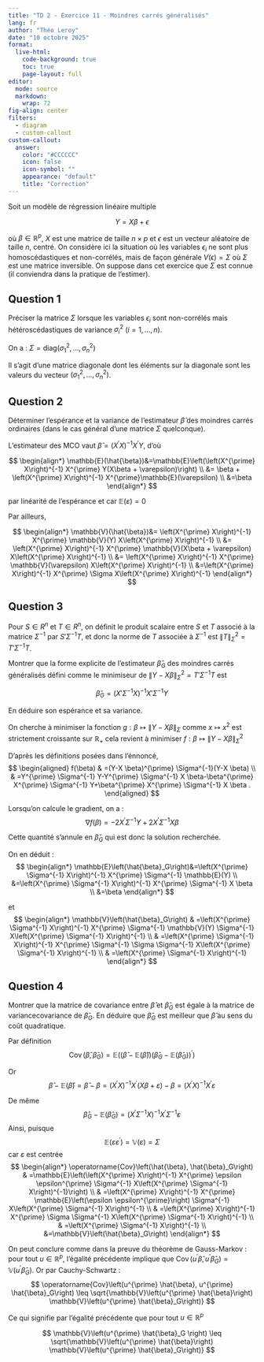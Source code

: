 ```yaml
---
title: "TD 2 - Exercice 11 - Moindres carrés généralisés"
lang: fr
author: "Théo Leroy"
date: "10 octobre 2025"
format:
  live-html:
    code-background: true
    toc: true
    page-layout: full
editor: 
  mode: source
  markdown: 
    wrap: 72
fig-align: center
filters: 
  - diagram
  - custom-callout
custom-callout:    
  answer:
    color: "#CCCCCC"
    icon: false
    icon-symbol: ""
    appearance: "default"
    title: "Correction"
---
```


Soit un modèle de régression linéaire multiple

$$
Y=X\beta+\epsilon
$$

où  $\beta \in \mathbb{R}^p$, $X$ est une matrice de taille $n \times p$ et $\epsilon$ est un vecteur aléatoire de taille $n$,
centré. On considère ici la situation où les variables $\epsilon_i$ ne sont plus homoscédastiques et
non-corrélés, mais de façon générale $V(\epsilon) = \Sigma$ où $\Sigma$ est une matrice inversible. On suppose
dans cet exercice que $\Sigma$ est connue (il conviendra dans la pratique de l’estimer).

## Question 1
Préciser la matrice $\Sigma$ lorsque les variables $\epsilon_i$ sont non-corrélés mais hétéroscédastiques
de variance $\sigma_i^2$ $(i = 1, \dots, n)$.


::: {.content-hidden when-format="html"}
::: answer
On a :
$\Sigma = \textrm{diag}\left(\sigma_{1}^{2}, \ldots, \sigma_{n}^{2}\right)$

Il s’agit d’une matrice diagonale dont les éléments sur la diagonale
sont les valeurs du vecteur
$\left(\sigma_{1}^{2}, \ldots, \sigma_{n}^{2}\right)$.

:::
:::

## Question 2

Déterminer l’espérance et la variance de l’estimateur $\hat{\beta}$ des moindres carrés ordinaires
(dans le cas général d’une matrice $\Sigma$ quelconque).


::: {.content-hidden when-format="html"}
::: answer

L'estimateur des MCO vaut
$\hat{\beta}=\left(X^{\prime} X\right)^{-1} X^{\prime} Y$, d'où

$$
\begin{align*}
\mathbb{E}(\hat{\beta})&=\mathbb{E}\left(\left(X^{\prime} X\right)^{-1} X^{\prime} Y(X\beta + \varepsilon)\right) \\
&= \beta + \left(X^{\prime} X\right)^{-1} X^{\prime}\mathbb{E}(\varepsilon) \\
&=\beta
\end{align*}
$$

par linéarité de l'espérance et car $\mathbb{E}(\varepsilon)=0$

Par ailleurs,

$$
\begin{align*}
\mathbb{V}(\hat{\beta})&=
\left(X^{\prime} X\right)^{-1} X^{\prime} \mathbb{V}(Y) X\left(X^{\prime} X\right)^{-1} \\
&= \left(X^{\prime} X\right)^{-1} X^{\prime} \mathbb{V}(X\beta + \varepsilon) X\left(X^{\prime} X\right)^{-1} \\
&= \left(X^{\prime} X\right)^{-1} X^{\prime} \mathbb{V}(\varepsilon) X\left(X^{\prime} X\right)^{-1} \\
&=\left(X^{\prime} X\right)^{-1} X^{\prime} \Sigma X\left(X^{\prime} X\right)^{-1}
\end{align*}
$$

:::
:::

## Question 3


Pour $S \in R^n$ et $T \in R^n$, on définit le produit scalaire entre $S$ et $T$ associé à la
matrice $\Sigma^{-1}$ par $S'\Sigma^{-1}T$, et donc la norme de $T$ associée à $\Sigma^{-1}$ est $\left\| T\right\|^2_{\Sigma}=T'\Sigma^{-1}T$.


Montrer que la forme explicite de l’estimateur $\hat{\beta}_G$ des moindres carrés généralisés
défini comme le minimiseur de $\left\| Y-X\beta\right\|^2_{\Sigma}=T'\Sigma^{-1}T$ est


$$
\hat{\beta}_G = (X'\Sigma^{-1}X)^{-1}X'\Sigma^{-1}Y
$$

En déduire son espérance et sa variance.


::: {.content-hidden when-format="html"}
::: answer

On cherche à minimiser la fonction
$g: \beta \mapsto \left\|Y-X\beta \right\|_{\Sigma}$ comme
$x \mapsto x^2$ est strictement croissante sur $\mathbb{R_+}$ cela
revient à minimiser
$f: \beta \mapsto \left\|Y-X\beta \right\|_{\Sigma}^2$

D'après les définitions posées dans l'énnoncé, $$
\begin{aligned}
f(\beta) & =(Y-X \beta)^{\prime} \Sigma^{-1}(Y-X \beta) \\
& =Y^{\prime} \Sigma^{-1} Y-Y^{\prime} \Sigma^{-1} X \beta-\beta^{\prime} X^{\prime} \Sigma^{-1} Y+\beta^{\prime} X^{\prime} \Sigma^{-1} X \beta .
\end{aligned}
$$

Lorsqu'on calcule le gradient, on a :
$$ \nabla f(\beta)=-2 X^{\prime} \Sigma^{-1} Y+2 X^{\prime} \Sigma^{-1} X \beta$$

Cette quantité s'annule en $\hat{\beta}_G$ qui est donc la solution
recherchée.

On en déduit : $$
\begin{align*}
\mathbb{E}\left(\hat{\beta}_G\right)&=\left(X^{\prime} \Sigma^{-1} X\right)^{-1} X^{\prime} \Sigma^{-1} \mathbb{E}(Y) \\
&=\left(X^{\prime} \Sigma^{-1} X\right)^{-1} X^{\prime} \Sigma^{-1} X \beta \\
&=\beta
\end{align*}
$$

et $$
\begin{align*}
\mathbb{V}\left(\hat{\beta}_G\right) & =\left(X^{\prime} \Sigma^{-1} X\right)^{-1} X^{\prime} \Sigma^{-1} \mathbb{V}(Y) \Sigma^{-1} X\left(X^{\prime} \Sigma^{-1} X\right)^{-1} \\
& =\left(X^{\prime} \Sigma^{-1} X\right)^{-1} X^{\prime} \Sigma^{-1} \Sigma \Sigma^{-1} X\left(X^{\prime} \Sigma^{-1} X\right)^{-1} \\
& =\left(X^{\prime} \Sigma^{-1} X\right)^{-1} 
\end{align*}
$$

:::
:::

## Question 4

Montrer que la matrice de covariance entre $\hat{\beta}$ et $\hat{\beta}_G$ est égale à la matrice de variancecovariance
de $\hat{\beta}_G$. En déduire que $\hat{\beta}_G$ est meilleur que $\hat{\beta}$ au sens du coût quadratique.

::: {.content-hidden when-format="html"}
::: answer

Par définition
$$\operatorname{Cov}\left(\hat{\beta}, \hat{\beta}_G\right)=\mathbb{E}\left((\hat{\beta}-\mathbb{E}(\hat{\beta}))\left(\hat{\beta}_G-\mathbb{E}\left(\hat{\beta}_G\right)\right)^{\prime}\right)$$

Or
$$\hat{\beta}-\mathbb{E}(\hat{\beta})=\hat{\beta}-\beta=\left(X^{\prime} X\right)^{-1} X^{\prime}(X\beta+\varepsilon)-\beta=\left(X^{\prime} X\right)^{-1} X^{\prime} \varepsilon$$

De même
$$\hat{\beta}_G-\mathbb{E}\left(\hat{\beta}_G\right)=\left(X^{\prime} \Sigma^{-1} X\right)^{-1} X^{\prime} \Sigma^{-1} \varepsilon$$
Ainsi, puisque
$$\mathbb{E}\left(\varepsilon \varepsilon^{\prime}\right)=\mathbb{V}(\varepsilon)=\Sigma
$$ car $\varepsilon$ est centrée $$
\begin{align*}
\operatorname{Cov}\left(\hat{\beta}, \hat{\beta}_G\right) & =\mathbb{E}\left(\left(X^{\prime} X\right)^{-1} X^{\prime} \epsilon \epsilon^{\prime} \Sigma^{-1} X\left(X^{\prime} \Sigma^{-1} X\right)^{-1}\right) \\
& =\left(X^{\prime} X\right)^{-1} X^{\prime} \mathbb{E}\left(\epsilon \epsilon^{\prime}\right) \Sigma^{-1} X\left(X^{\prime} \Sigma^{-1} X\right)^{-1} \\
& =\left(X^{\prime} X\right)^{-1} X^{\prime} \Sigma \Sigma^{-1} X\left(X^{\prime} \Sigma^{-1} X\right)^{-1} \\
& =\left(X^{\prime} \Sigma^{-1} X\right)^{-1} \\
&=\mathbb{V}\left(\hat{\beta}_G\right) 
\end{align*}
$$

On peut conclure comme dans la preuve du théorème de Gauss-Markov : pour
tout $u \in \mathbb{R}^p$, l'égalité précédente implique que
$\operatorname{Cov}\left(u^{\prime} \hat{\beta}, u^{\prime} \hat{\beta}_G\right)=\mathbb{V}\left(u^{\prime} \hat{\beta}_G\right)$.
Or par Cauchy-Schwartz : $$
\operatorname{Cov}\left(u^{\prime} \hat{\beta}, u^{\prime} \hat{\beta}_G\right) \leq \sqrt{\mathbb{V}\left(u^{\prime} \hat{\beta}\right) \mathbb{V}\left(u^{\prime} \hat{\beta}_G\right)}
$$

Ce qui signifie par l’égalité précédente que pour tout
$u \in \mathbb{R}^p$

$$
\mathbb{V}\left(u^{\prime} \hat{\beta}_G \right) \leq \sqrt{\mathbb{V}\left(u^{\prime} \hat{\beta}\right) \mathbb{V}\left(u^{\prime} \hat{\beta}_G\right)}
$$
:::
:::